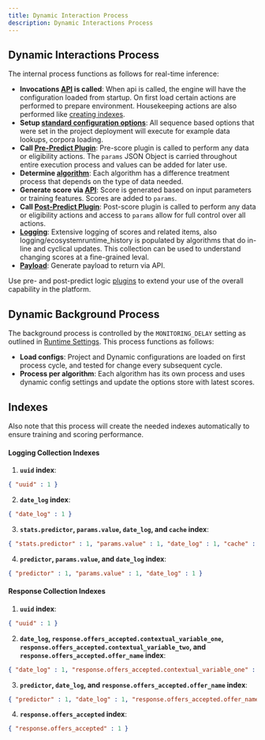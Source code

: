 ```yaml
---
title: Dynamic Interaction Process
description: Dynamic Interactions Process
---
```


## Dynamic Interactions Process

The internal process functions as follows for real-time inference:
- **Invocations [API](/docs/runtime/access) is called**: When api is called, the engine will have the configuration loaded from startup. On first load certain actions are performed to prepare environment. Housekeeping actions are also performed like [creating indexes](/docs/configuration/dynamic/process#indexes).
- **Setup [standard configuration options](/docs/runtime/configuration)**: All sequence based options that were set in the project deployment will execute for example data lookups, corpora loading.
- **Call [Pre-Predict Plugin](/docs/runtime/plugins/prepredict)**: Pre-score plugin is called to perform any data or eligibility actions. The ```params``` JSON Object is carried throughout entire execution process and values can be added for later use.
- **Determine [algorithm](/docs/configuration/dynamic/parameters)**: Each algorithm has a difference treatment process that depends on the type of data needed.
- **Generate score via [API](/docs/configuration/api)**: Score is generated based on input parameters or training features. Scores are added to ```params```.
- **Call [Post-Predict Plugin](/docs/runtime/plugins/postpredict)**: Post-score plugin is called to perform any data or eligibility actions and access to ```params``` allow for full control over all actions.
- **[Logging](/docs/runtime/logging)**: Extensive logging of scores and related items, also logging/ecosystemruntime_history is populated by algorithms that do in-line and cyclical updates. This collection can be used to understand changing scores at a fine-grained leval.
- **[Payload](/docs/runtime/apiconfiguration/productmaster)**: Generate payload to return via API.

Use pre- and post-predict logic [plugins](/docs/runtime/plugins) to extend your use of the overall capability in the platform.

## Dynamic Background Process

The background process is controlled by the ```MONITORING_DELAY``` setting as outlined in [Runtime Settings](/docs/configuration/dynamic/runtime). This process functions as follows:
- **Load configs**: Project and Dynamic configurations are loaded on first process cycle, and tested for change every subsequent cycle.
- **Process per algorithm**: Each algorithm has its own process and uses dynamic config settings and update the options store with latest scores.


## Indexes
Also note that this process will create the needed indexes automatically to ensure training and scoring performance.

#### Logging Collection Indexes

1. **`uuid` index**:
```json
{ "uuid" : 1 }
```

2. **`date_log` index**:
```json
{ "date_log" : 1 }
```

3. **`stats.predictor`, `params.value`, `date_log`, and `cache` index**:

```json
{ "stats.predictor" : 1, "params.value" : 1, "date_log" : 1, "cache" : 1 }
```

4. **`predictor`, `params.value`, and `date_log` index**:

```json
{ "predictor" : 1, "params.value" : 1, "date_log" : 1 }
```


#### Response Collection Indexes

1. **`uuid` index**:

```json
{ "uuid" : 1 }
```

2. **`date_log`, `response.offers_accepted.contextual_variable_one`, `response.offers_accepted.contextual_variable_two`, and `response.offers_accepted.offer_name` index**:

```json
{ "date_log" : 1, "response.offers_accepted.contextual_variable_one" : 1, "response.offers_accepted.contextual_variable_two" : 1, "response.offers_accepted.offer_name" : 1 }
```

3. **`predictor`, `date_log`, and `response.offers_accepted.offer_name` index**:

```json
{ "predictor" : 1, "date_log" : 1, "response.offers_accepted.offer_name" : 1 }
```

4. **`response.offers_accepted` index**:

```json
{ "response.offers_accepted" : 1 }
```
